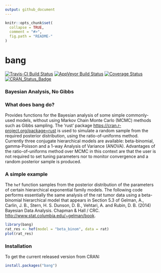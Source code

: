 ```yaml
---
output: github_document
---
```


<!-- README.md is generated from README.Rmd. Please edit that file -->

```r
knitr::opts_chunk$set(
  collapse = TRUE,
  comment = "#>",
  fig.path = "README-"
)
```

# bang

[![Travis-CI Build Status](https://travis-ci.org/paulnorthrop/bang.svg?branch=master)](https://travis-ci.org/paulnorthrop/bang) 
[![AppVeyor Build Status](https://ci.appveyor.com/api/projects/status/github/paulnorthrop/bang?branch=master&svg=true)](https://ci.appveyor.com/project/paulnorthrop/bang)
[![Coverage Status](https://codecov.io/github/paulnorthrop/bang/coverage.svg?branch=master)](https://codecov.io/github/paulnorthrop/bang?branch=master)
[![CRAN_Status_Badge](https://www.r-pkg.org/badges/version/bang)](https://cran.r-project.org/package=bang)

### Bayesian Analysis, No Gibbs

### What does bang do?

Provides functions for the Bayesian analysis of some simple commonly-used models, without using Markov Chain Monte Carlo (MCMC) methods such as Gibbs sampling.  The 'rust' package  <https://cran.r-project.org/package=rust> is used to simulate a random sample from the required posterior distribution, using the ratio-of-uniforms method.   Currently three conjugate hierarchical models are available: beta-binomial, gamma-Poisson and a 1-way Analysis of Variance (ANOVA).  Advantages of the ratio-of-uniforms method over MCMC in this context are that the user is not required to set tuning parameters nor to monitor convergence and a random posterior sample is produced.  

### A simple example

The `hef` function samples from the posterior distribution of the parameters of certain hierarchical exponential family models.  The following code performs essentially the same analysis of the rat tumor data using a beta-binomial hierarchical model that appears in Section 5.3 of Gelman, A., Carlin, J. B., Stern, H. S. Dunson, D. B., Vehtari, A. and Rubin, D. B. (2014) Bayesian Data Analysis. Chapman & Hall / CRC. <http://www.stat.columbia.edu/~gelman/book>.

```r
library(bang)
rat_res <- hef(model = "beta_binom", data = rat)
plot(rat_res)
```

### Installation

To get the current released version from CRAN:

```r
install.packages("bang")
```
